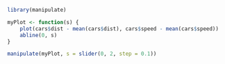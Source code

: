 

```r
library(manipulate)

myPlot <- function(s) {
    plot(cars$dist - mean(cars$dist), cars$speed - mean(cars$speed))
    abline(0, s)
}

manipulate(myPlot, s = slider(0, 2, step = 0.1))

```